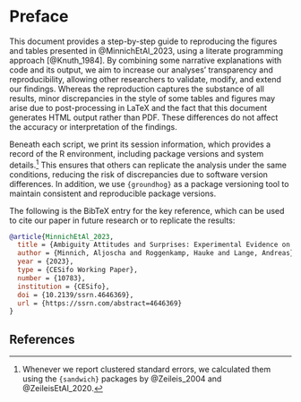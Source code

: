 # Preface {.unnumbered}

This document provides a step-by-step guide to reproducing the figures and tables presented in @MinnichEtAl_2023, using a literate programming approach [@Knuth_1984]. By combining some narrative explanations with code and its output, we aim to increase our analyses' transparency and reproducibility, allowing other researchers to validate, modify, and extend our findings. Whereas the reproduction captures the substance of all results, minor discrepancies in the style of some tables and figures may arise due to post-processing in LaTeX and the fact that this document generates HTML output rather than PDF. These differences do not affect the accuracy or interpretation of the findings.

Beneath each script, we print its session information, which provides a record of the R environment, including package versions and system details.^[Whenever we report clustered standard errors, we calculated them using the `{sandwich}` packages by @Zeileis_2004 and @ZeileisEtAl_2020.] This ensures that others can replicate the analysis under the same conditions, reducing the risk of discrepancies due to software version differences. In addition, we use `{groundhog}` as a package versioning tool to maintain consistent and reproducible package versions.

The following is the BibTeX entry for the key reference, which can be used to cite our paper in future research or to replicate the results:

```bibtex
@article{MinnichEtAl_2023,
  title = {Ambiguity Attitudes and Surprises: Experimental Evidence on Communicating New Information within a Large Population Sample},
  author = {Minnich, Aljoscha and Roggenkamp, Hauke and Lange, Andreas},
  year = {2023},
  type = {CESifo Working Paper},
  number = {10783},
  institution = {CESifo},
  doi = {10.2139/ssrn.4646369},
  url = {https://ssrn.com/abstract=4646369}
}
```


## References {-}